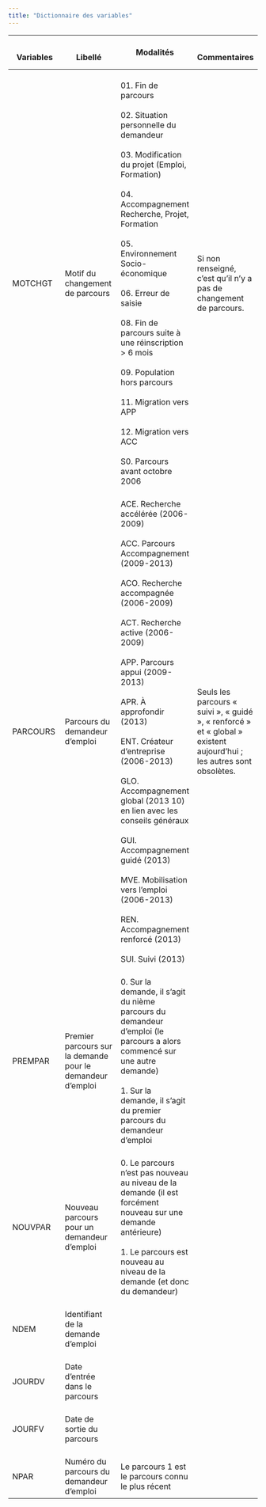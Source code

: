 ```yaml
---
title: "Dictionnaire des variables"
---
```


| <br>Variables | <br>Libellé | <br>Modalités<br> <br> | <br>Commentaires |
|----|----|----|----|
| <br>MOTCHGT | <br>Motif du changement de parcours | <br>01. Fin de parcours<br> <br>02. Situation personnelle du demandeur<br> <br>03. Modification du projet (Emploi, Formation)<br> <br>04. Accompagnement Recherche, Projet, Formation<br> <br>05. Environnement Socio-économique<br> <br>06. Erreur de saisie<br> <br>08. Fin de parcours suite à une réinscription \> 6 mois<br> <br>09. Population hors parcours<br> <br>11. Migration vers APP<br> <br>12. Migration vers ACC<br> <br>S0. Parcours avant octobre 2006 | <br>Si non renseigné, c'est qu'il n'y a pas de changement de parcours. |
| <br>PARCOURS | <br>Parcours du demandeur d'emploi | <br>ACE. Recherche accélérée (2006-2009)<br> <br>ACC. Parcours Accompagnement (2009-2013)<br> <br>ACO. Recherche accompagnée (2006-2009)<br> <br>ACT. Recherche active (2006-2009)<br> <br>APP. Parcours appui (2009-2013)<br> <br>APR. À approfondir (2013)<br> <br>ENT. Créateur d'entreprise (2006-2013)<br> <br>GLO. Accompagnement global (2013 10) en lien avec les conseils généraux<br> <br>GUI. Accompagnement guidé (2013)<br> <br>MVE. Mobilisation vers l'emploi (2006-2013)<br> <br>REN. Accompagnement renforcé (2013)<br> <br>SUI. Suivi (2013) | <br>Seuls les parcours « suivi », « guidé », « renforcé » et « global » existent aujourd'hui ; les autres sont obsolètes. |
| <br>PREMPAR | <br>Premier parcours sur la demande pour le demandeur d'emploi | <br>0. Sur la demande, il s'agit du nième parcours du demandeur d'emploi (le parcours a alors commencé sur une autre demande)<br> <br>1. Sur la demande, il s'agit du premier parcours du demandeur d'emploi | <br> |
| <br>NOUVPAR | <br>Nouveau parcours pour un demandeur d'emploi | <br>0. Le parcours n'est pas nouveau au niveau de la demande (il est forcément nouveau sur une demande antérieure)<br> <br>1. Le parcours est nouveau au niveau de la demande (et donc du demandeur) | <br> |
| <br>NDEM | <br>Identifiant de la demande d'emploi | <br> | <br> |
| <br>JOURDV | <br>Date d'entrée dans le parcours | <br> | <br> |
| <br>JOURFV | <br>Date de sortie du parcours | <br> | <br> |
| <br>NPAR | <br>Numéro du parcours du demandeur d'emploi | <br>Le parcours 1 est le parcours connu le plus récent | <br> |
